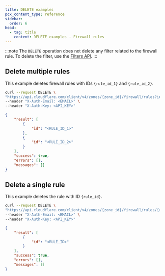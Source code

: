 ```yaml
---
title: DELETE examples
pcx_content_type: reference
sidebar:
  order: 6
head:
  - tag: title
    content: DELETE examples - Firewall rules
---
```


:::note
The `DELETE` operation does not delete any filter related to the firewall rule. To delete the filter, use the [Filters API](/firewall/api/cf-filters/).
:::

## Delete multiple rules

This example deletes firewall rules with IDs `{rule_id_1}` and `{rule_id_2}`.

```bash title="Request"
curl --request DELETE \
"https://api.cloudflare.com/client/v4/zones/{zone_id}/firewall/rules?id={rule_id_1}&id={rule_id_2}" \
--header "X-Auth-Email: <EMAIL>" \
--header "X-Auth-Key: <API_KEY>"
```

```json title="Response"
{
	"result": [
		{
			"id": "<RULE_ID_1>"
		},
		{
			"id": "<RULE_ID_2>"
		}
	],
	"success": true,
	"errors": [],
	"messages": []
}
```

## Delete a single rule

This example deletes the rule with ID `{rule_id}`.

```bash title="Request"
curl --request DELETE \
"https://api.cloudflare.com/client/v4/zones/{zone_id}/firewall/rules/{rule_id}" \
--header "X-Auth-Email: <EMAIL>" \
--header "X-Auth-Key: <API_KEY>"
```

```json title="Response"
{
	"result": [
		{
			"id": "<RULE_ID>"
		}
	],
	"success": true,
	"errors": [],
	"messages": []
}
```
